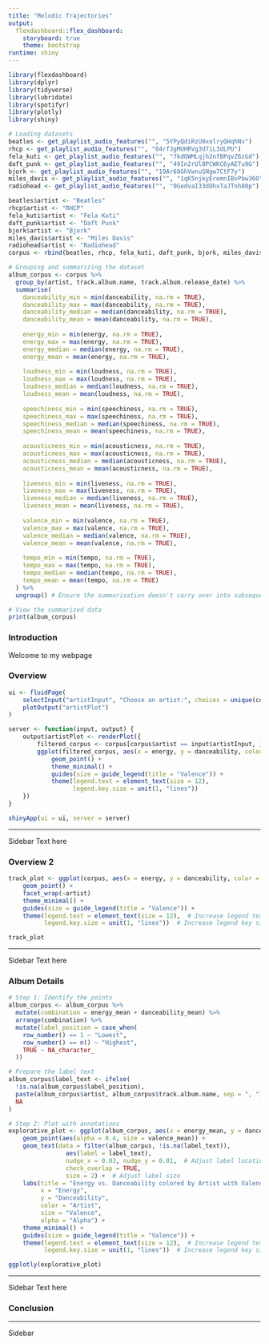 ```yaml
---
title: "Melodic Trajectories"
output: 
  flexdashboard::flex_dashboard:
    storyboard: true
    theme: bootstrap
runtime: shiny
---
```


```r
library(flexdashboard)
library(dplyr)
library(tidyverse)
library(lubridate)
library(spotifyr)
library(plotly)
library(shiny)
```
```r
# Loading datasets
beatles <- get_playlist_audio_features("", "5YPyQdiRzU0xolryQHqhNv") 
rhcp <- get_playlist_audio_features("", "04rfJgMUHRVg3d7iL3dLPU")
fela_kuti <- get_playlist_audio_features("", "7kdOWMLqjh2nfBPqvZ6zGd")
daft_punk <- get_playlist_audio_features("", "49In2rUl8PCWKC6yAETu9G")
bjork <- get_playlist_audio_features("", "19Ar68GhVwnuSNgw7CtF7y")
miles_davis <- get_playlist_audio_features("", "1qK5njkyEremnIBvPbw36O")
radiohead <- get_playlist_audio_features("", "0GedvaI33dOhxTaJTnh80p")
```
```r
beatles$artist <- "Beatles"
rhcp$artist <- "RHCP"
fela_kuti$artist <- "Fela Kuti"
daft_punk$artist <- "Daft Punk"
bjork$artist <- "Bjork"
miles_davis$artist <- "Miles Davis"
radiohead$artist <- "Radiohead"
corpus <- rbind(beatles, rhcp, fela_kuti, daft_punk, bjork, miles_davis, radiohead)

```
```r


# Grouping and summarizing the dataset
album_corpus <- corpus %>%
  group_by(artist, track.album.name, track.album.release_date) %>%
  summarise(
    danceability_min = min(danceability, na.rm = TRUE),
    danceability_max = max(danceability, na.rm = TRUE),
    danceability_median = median(danceability, na.rm = TRUE),
    danceability_mean = mean(danceability, na.rm = TRUE),
    
    energy_min = min(energy, na.rm = TRUE),
    energy_max = max(energy, na.rm = TRUE),
    energy_median = median(energy, na.rm = TRUE),
    energy_mean = mean(energy, na.rm = TRUE),
    
    loudness_min = min(loudness, na.rm = TRUE),
    loudness_max = max(loudness, na.rm = TRUE),
    loudness_median = median(loudness, na.rm = TRUE),
    loudness_mean = mean(loudness, na.rm = TRUE),
    
    speechiness_min = min(speechiness, na.rm = TRUE),
    speechiness_max = max(speechiness, na.rm = TRUE),
    speechiness_median = median(speechiness, na.rm = TRUE),
    speechiness_mean = mean(speechiness, na.rm = TRUE),
    
    acousticness_min = min(acousticness, na.rm = TRUE),
    acousticness_max = max(acousticness, na.rm = TRUE),
    acousticness_median = median(acousticness, na.rm = TRUE),
    acousticness_mean = mean(acousticness, na.rm = TRUE),
    
    liveness_min = min(liveness, na.rm = TRUE),
    liveness_max = max(liveness, na.rm = TRUE),
    liveness_median = median(liveness, na.rm = TRUE),
    liveness_mean = mean(liveness, na.rm = TRUE),
    
    valence_min = min(valence, na.rm = TRUE),
    valence_max = max(valence, na.rm = TRUE),
    valence_median = median(valence, na.rm = TRUE),
    valence_mean = mean(valence, na.rm = TRUE),
    
    tempo_min = min(tempo, na.rm = TRUE),
    tempo_max = max(tempo, na.rm = TRUE),
    tempo_median = median(tempo, na.rm = TRUE),
    tempo_mean = mean(tempo, na.rm = TRUE)
  ) %>%
  ungroup() # Ensure the summarisation doesn't carry over into subsequent operations

# View the summarized data
print(album_corpus)

```
### Introduction
Welcome to my webpage

### Overview
```r
ui <- fluidPage(
    selectInput("artistInput", "Choose an artist:", choices = unique(corpus$artist)),
    plotOutput("artistPlot")
)

server <- function(input, output) {
    output$artistPlot <- renderPlot({
        filtered_corpus <- corpus[corpus$artist == input$artistInput, ]
        ggplot(filtered_corpus, aes(x = energy, y = danceability, color = valence, alpha = 0.8)) +
            geom_point() +
            theme_minimal() +
            guides(size = guide_legend(title = "Valence")) +
            theme(legend.text = element_text(size = 12),
                  legend.key.size = unit(1, "lines"))
    })
}

shinyApp(ui = ui, server = server)

```
***
Sidebar
Text here

### Overview 2
``` r
track_plot <- ggplot(corpus, aes(x = energy, y = danceability, color = valence, alpha = 0.8)) +
    geom_point() +
    facet_wrap(~artist)
    theme_minimal() +
    guides(size = guide_legend(title = "Valence")) +
    theme(legend.text = element_text(size = 12),  # Increase legend text size
          legend.key.size = unit(1, "lines"))  # Increase legend key size

track_plot
```

***
Sidebar
Text here

### Album Details
```r
# Step 1: Identify the points
album_corpus <- album_corpus %>%
  mutate(combination = energy_mean + danceability_mean) %>%
  arrange(combination) %>%
  mutate(label_position = case_when(
    row_number() == 1 ~ "Lowest",
    row_number() == n() ~ "Highest",
    TRUE ~ NA_character_
  ))

# Prepare the label text
album_corpus$label_text <- ifelse(
  !is.na(album_corpus$label_position),
  paste(album_corpus$artist, album_corpus$track.album.name, sep = ", "),
  NA
)

# Step 2: Plot with annotations
explorative_plot <- ggplot(album_corpus, aes(x = energy_mean, y = danceability_mean, color = artist)) +
    geom_point(aes(alpha = 0.4, size = valence_mean)) +
    geom_text(data = filter(album_corpus, !is.na(label_text)), 
                aes(label = label_text), 
                nudge_x = 0.03, nudge_y = 0.01,  # Adjust label location
                check_overlap = TRUE, 
                size = 2) +  # Adjust label size
    labs(title = "Energy vs. Danceability colored by Artist with Valence Size",
         x = "Energy",
         y = "Danceability",
         color = "Artist",
         size = "Valence",
         alpha = "Alpha") +
    theme_minimal() +
    guides(size = guide_legend(title = "Valence")) +
    theme(legend.text = element_text(size = 12),  # Increase legend text size
          legend.key.size = unit(1, "lines"))  # Increase legend key size

ggplotly(explorative_plot)

```

*** 
Sidebar
Text here

### Conclusion

*** 
Sidebar

